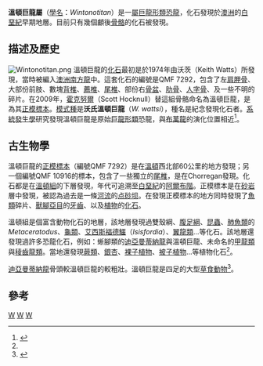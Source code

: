 {{Automatic Taxobox
| taxon = Wintonotitan
| fossil_range = {{Fossil range|100}}上[[白堊紀|白堊紀]]
| status = fossil
| image = Wintonotitan wattsi.png
| image_width = 250px
| image_caption = 溫頓巨龍的輪廓及所發現的[[化石|化石]]
| authority = Hocknull ''et al.'', 2009
| type_species = '''沃氏溫頓巨龍<br>''Wintonotitan wattsi'''''
| type_species_authority = Hocknull ''et al.'', 2009
}}

'''溫頓巨龍屬'''（[[學名|學名]]：''Wintonotitan''）是一[[屬|屬]][[巨龍形類|巨龍形類]][[恐龍|恐龍]]，化石發現於[[澳洲|澳洲]]的[[白堊紀|白堊紀]]早期地層。目前只有幾個顱後[[骨骼|骨骼]]的化石被發現。

== 描述及歷史 ==
[[Image:Wintonotitan.png|thumb]] 
溫頓巨龍的[[化石|化石]]最初是於1974年由沃茨（Keith Watts）所發現，當時被編入[[澳洲南方龍|澳洲南方龍]]中。這套化石的編號是QMF 7292，包含了左[[肩胛骨|肩胛骨]]、大部份前肢、數塊[[背椎|背椎]]、[[薦椎|薦椎]]、[[尾椎|尾椎]]、部份右[[骨盆|骨盆]]、[[肋骨|肋骨]]、[[人字骨|人字骨]]、及一些不明的碎片。在2009年，[[霍克努爾|霍克努爾]]（Scott Hocknull）替這組骨骼命名為溫頓巨龍，是為其[[正模標本|正模標本]]。[[模式種|模式種]]是'''沃氏溫頓巨龍'''（''W. wattsi''），種名是紀念發現化石者。[[系統發生學|系統發生學]]研究發現溫頓巨龍是原始[[巨龍形類|巨龍形類]]恐龍，與[[布萬龍|布萬龍]]的演化位置相近<ref name=SHetal09>{{cite journal |last=Hocknull |first=Scott A. |coauthors=White, Matt A.;  Tischler, Travis R.;  Cook, Alex G.; Calleja, Naomi D.; Sloan, Trish; and Elliott, David A. |year=2009  |title=New Mid-Cretaceous (Latest Albian) Dinosaurs from Winton, Queensland, Australia |journal=PLoS ONE  |volume=4 |issue=7 |doi=10.1371/journal.pone.0006190 |pmid=19584929 |pages=e6190 |pmc=2703565 |editor1-last=Sereno |editor1-first=Paul }}</ref>。

== 古生物學 ==
溫頓巨龍的[[正模標本|正模標本]]（編號QMF 7292）是在[[溫頓|溫頓]]西北部60公里的地方發現；另一個編號QMF 10916的標本，包含了一些獨立的[[尾椎|尾椎]]，是在Chorregan發現。化石都是在[[溫頓組|溫頓組]]的下層發現，年代可追溯至[[白堊紀|白堊紀]]的[[阿爾布階|阿爾布階]]。正模標本是在[[砂岩|砂岩]]層中發現，被認為過去是一條[[河流|河流]]的[[点砂坝|点砂坝]]。在發現正模標本的地方同時發現了[[魚類|魚類]]碎片、[[獸腳亞目|獸腳亞目]]的[[牙齒|牙齒]]、以及[[植物|植物]]的[[化石|化石]]。

溫頓組是個富含動物化石的地層，該地層發現過雙殼綱、[[腹足綱|腹足綱]]、[[昆蟲|昆蟲]]、[[肺魚類|肺魚類]]的''Metaceratodus''、[[龜類|龜類]]、[[艾西斯福德鱷|艾西斯福德鱷]]（''Isisfordia''）、[[翼龍類|翼龍類]]…等化石。該地層還發現過許多恐龍化石，例如：蜥腳類的[[迪亞曼蒂納龍|迪亞曼蒂納龍]]與溫頓巨龍、未命名的[[甲龍類|甲龍類]]與[[稜齒龍類|稜齒龍類]]。當地還發現[[蕨類|蕨類]]、[[銀杏|銀杏]]、[[裸子植物|裸子植物]]、[[被子植物|被子植物]]…等植物化石<ref name=SHetal09/>。

[[迪亞曼蒂納龍|迪亞曼蒂納龍]]骨頭較溫頓巨龍的較粗壯。溫頓巨龍是四足的大型[[草食動物|草食動物]]<ref name=UBD04>{{cite book en|last=Upchurch|first=Paul |coauthors=Barrett, Paul M., and Dodson, Peter. |editor=Weishampel, David B.; Dodson, Peter; and Osmólska, Halszka. (eds.)|title=The Dinosauria |url=https://archive.org/details/dinosauriandedit00weis|edition=2nd |year= 2004|publisher=University of California Press |location=Berkeley |isbn=0-520-24209-2 |pages=[https://archive.org/details/dinosauriandedit00weis/page/259 259]-322 |chapter=Sauropoda}}</ref>。

== 參考 ==
{{reflist}}
{{Taxonbar|from=Q132883}}

[[Category:下白堊紀恐龍|W]]
[[Category:大洋洲恐龍|W]]
[[Category:大鼻龍類|W]]